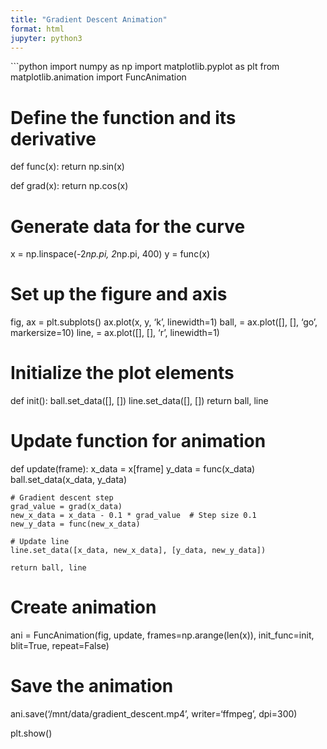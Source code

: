```yaml
---
title: "Gradient Descent Animation"
format: html
jupyter: python3
---
```


```python
import numpy as np
import matplotlib.pyplot as plt
from matplotlib.animation import FuncAnimation

# Define the function and its derivative
def func(x):
    return np.sin(x)

def grad(x):
    return np.cos(x)

# Generate data for the curve
x = np.linspace(-2*np.pi, 2*np.pi, 400)
y = func(x)

# Set up the figure and axis
fig, ax = plt.subplots()
ax.plot(x, y, 'k', linewidth=1)
ball, = ax.plot([], [], 'go', markersize=10)
line, = ax.plot([], [], 'r', linewidth=1)

# Initialize the plot elements
def init():
    ball.set_data([], [])
    line.set_data([], [])
    return ball, line

# Update function for animation
def update(frame):
    x_data = x[frame]
    y_data = func(x_data)
    ball.set_data(x_data, y_data)

    # Gradient descent step
    grad_value = grad(x_data)
    new_x_data = x_data - 0.1 * grad_value  # Step size 0.1
    new_y_data = func(new_x_data)
    
    # Update line
    line.set_data([x_data, new_x_data], [y_data, new_y_data])
    
    return ball, line

# Create animation
ani = FuncAnimation(fig, update, frames=np.arange(len(x)), init_func=init, blit=True, repeat=False)

# Save the animation
ani.save('/mnt/data/gradient_descent.mp4', writer='ffmpeg', dpi=300)

plt.show()
